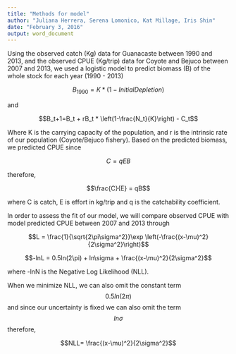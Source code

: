 ```yaml
---
title: "Methods for model"
author: "Juliana Herrera, Serena Lomonico, Kat Millage, Iris Shin"
date: "February 3, 2016"
output: word_document
---
```


Using the observed catch (Kg) data for Guanacaste between 1990 and 2013, and the observed CPUE (Kg/trip) data for Coyote and Bejuco between 2007 and 2013, we used a logistic model to predict biomass (B) of the whole stock for each year (1990 - 2013)

$$B_1990=K*(1-Initial Depletion)$$                 

and

$$B_t+1=B_t + rB_t * \left(1-\frac{N_t}{K}\right) - C_t$$

Where K is the carrying capacity of the population, and r is the intrinsic rate of our population (Coyote/Bejuco fishery). 
Based on the predicted biomass, we predicted CPUE since

$$C = qEB$$

therefore, 

$$\frac{C}{E} = qB$$

where C is catch, E is effort in kg/trip and q is the catchability coefficient. 

In order to assess the fit of our model, we will compare observed CPUE with model predicted CPUE between 2007 and 2013 through 

$$L = \frac{1}{\sqrt{2\pi\sigma^2}}\exp \left(-\frac{(x-\mu)^2}{2\sigma^2}\right)$$

$$-lnL = 0.5ln(2\pi) + ln\sigma + \frac{(x-\mu)^2}{2\sigma^2}$$

where -lnN is the Negative Log Likelihood (NLL).

When we minimize NLL, we can also omit the constant term $$0.5ln(2\pi)$$ 
and since our uncertainty is fixed we can also omit the term $$ln\sigma$$
therefore,

$$NLL= \frac{(x-\mu)^2}{2\sigma^2}$$


